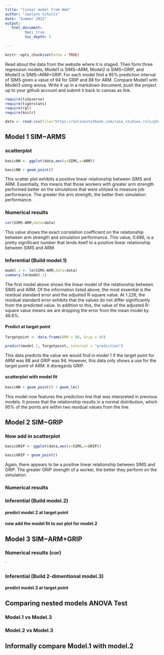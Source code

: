 ```yaml
---
title: "linear model from Web"
author: "Jaelynn Schultz"
date: "Summer 2022"
output:
   html_document:
         toc: true
         toc_depth: 5
        
---
```


```r
knitr::opts_chunk$set(echo = TRUE)
```

Read about the data from the website where it is staged.  Then form three regression models; Model1 is SIMS~ARM, Model2 is SIMS~GRIP, and Model3 is SIMS~ARM+GRIP. For each model find a 95% prediction interval of SIMS given a value of 94  for GRIP and 88 for ARM. Compare Model1 with Model3 using anova. Write it up in a markdown document, push the project up to your github account and submit it back to canvas as link. 

 


```r
require(tidyverse)
require(tigerstats)
require(rgl)
require(knitr)

```

```r
data <- read.csv(file="https://onlinestatbook.com/case_studies_rvls/physical_strength/data.txt",sep="",header=TRUE)  

```

## Model 1 SIM~ARMS

### scatterplot

```r
basicNN <- ggplot(data,aes(y=SIMS,x=ARM))
```


```r
basicNN + geom_point()
```
This scatter plot exhibits a positive linear relationship between SIMS and ARM. Essentially, this means that those workers with greater arm strength performed better on the simulations that were utilized to measure job performance. The greater the arm strength, the better their simulation performance. 

### Numerical results

```r
cor(SIMS~ARM,data=data)
```
This value shows the exact correlation coefficient on the relationship between arm strength and simulation performance. This value, 0.686, is a pretty significant number that lends itself to a positive linear relationship between SIMS and ARM.

### Inferential  (Build model.1)

```r
model.1 <- lm(SIMS~ARM,data=data)
summary.lm(model.1)
```
The first model above shows the linear model of the relationship between SIMS and ARM. Of the information listed above, the most essential is the residual standard error and the adjusted R-square value. At 1.226, the residual standard error exhibits that the values do not differ significantly from the predicted value. In addition to this, the value of the adjusted R-square value means we are dropping the error from the mean model by 46.6%.

#### Predict at target point

```r
Targetpoint <- data.frame(ARM = 88, Grip = 94)
```

```r
predict(model.1, Targetpoint, interval = "prediction")
```
This data predicts the value we would find in model 1 if the target point for ARM was 88 and GRIP was 94. However, this data only shows a use for the target point of ARM. It disregards GRIP. 


#### scatterplot with model fit
  
```r
basicNN + geom_point() + geom_lm()
```
This model now features the prediction line that was interpreted in previous models. It proves that the relationship results in a normal distribution, which 95% of the points are within two residual values from the line. 

## Model 2 SIM~GRIP

### Now add in scatterplot

```r
basicGRIP <- ggplot(data,aes(y=SIMS,x=GRIP))
```

```r
basicGRIP + geom_point()
```
Again, there appears to be a positive linear relationship between SIMS and GRIP. The greater GRIP strength of a worker, the better they perform on the simulation. 

### Numerical results 


### Inferential  (Build model.2)
  

#### predict model.2 at target point

#### now add the model fit to our plot for model.2
  


## Model 3 SIM~ARM+GRIP

### Numerical results (cor)

`
  
### Inferential  (Build 2-dimentional model.3)

#### predict model.3 at target point
  

## Comparing nested models ANOVA Test

### Model.1 vs Model.3
### Model.2 vs Model.3

## Informally compare Model.1 with model.2

